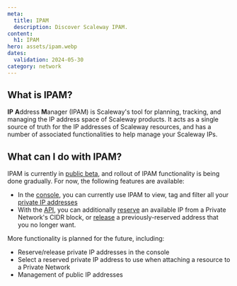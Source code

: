 ```yaml
---
meta:
  title: IPAM
  description: Discover Scaleway IPAM.
content:
  h1: IPAM
hero: assets/ipam.webp
dates:
  validation: 2024-05-30
category: network
---
```


## What is IPAM?

**IP** **A**ddress **M**anager (IPAM) is Scaleway's tool for planning, tracking, and managing the IP address space of Scaleway products. It acts as a single source of truth for the IP addresses of Scaleway resources, and has a number of associated functionalities to help manage your Scaleway IPs.

## What can I do with IPAM?

IPAM is currently in [public beta](https://www.scaleway.com/en/betas/), and rollout of IPAM functionality is being done gradually. For now, the following features are available:

- In the [console](https://console.scaleway.com/ipam/), you can currently use IPAM to view, tag and filter all your [private IP addresses](#private-ip-address/)
- With the [API](https://www.scaleway.com/en/developers/api/ipam/), you can additionally [reserve](https://www.scaleway.com/en/developers/api/ipam/#path-ips-book-a-new-ip/) an available IP from a Private Network's CIDR block, or [release](https://www.scaleway.com/en/developers/api/ipam/#path-ips-release-an-ip/) a previously-reserved address that you no longer want.

More functionality is planned for the future, including:

- Reserve/release private IP addresses in the console
- Select a reserved private IP address to use when attaching a resource to a Private Network
- Management of public IP addresses